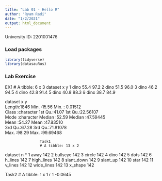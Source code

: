```yaml
---
title: "Lab 01 - Hello R"
author: "Ryam Radi"
date: "1/2/2021"
output: html_document
---
```


University ID: 2201001476

### Load packages

```r
library(tidyverse) 
library(datasauRus)
```


### Lab Exercise
EX1
# A tibble: 6 x 3
  dataset     x     y
  <chr>   <dbl> <dbl>
1 dino     55.4  97.2
2 dino     51.5  96.0
3 dino     46.2  94.5
4 dino     42.8  91.4
5 dino     40.8  88.3
6 dino     38.7  84.9

 dataset                x               y           
 Length:1846        Min.   :15.56   Min.   : 0.01512  
 Class :character   1st Qu.:41.07   1st Qu.:22.56107  
 Mode  :character   Median :52.59   Median :47.59445  
                    Mean   :54.27   Mean   :47.83510  
                    3rd Qu.:67.28   3rd Qu.:71.81078  
                    Max.   :98.29   Max.   :99.69468 
                    
                    Task1
                    # A tibble: 13 x 2
   dataset        n
 * <chr>      <int>
 1 away         142
 2 bullseye     142
 3 circle       142
 4 dino         142
 5 dots         142
 6 h_lines      142
 7 high_lines   142
 8 slant_down   142
 9 slant_up     142
10 star         142
11 v_lines      142
12 wide_lines   142
13 x_shape      142

Task2
# A tibble: 1 x 1
        r
    <dbl>
1 -0.0645
